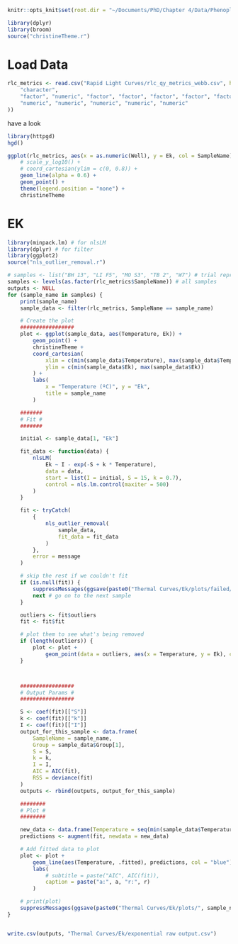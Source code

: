 ```r
knitr::opts_knit$set(root.dir = "~/Documents/PhD/Chapter 4/Data/Phenoplate data/R analysis")
```

```r
library(dplyr)
library(broom)
source("christineTheme.r")
```

# Load Data
```r
rlc_metrics <- read.csv("Rapid Light Curves/rlc_qy_metrics_webb.csv", header = TRUE, colClasses = c(
    "character",
    "factor", "numeric", "factor", "factor", "factor", "factor", "factor", "factor",
    "numeric", "numeric", "numeric", "numeric", "numeric"
))
```

have a look
```R
library(httpgd)
hgd()

ggplot(rlc_metrics, aes(x = as.numeric(Well), y = Ek, col = SampleName)) +
    # scale_y_log10() +
    # coord_cartesian(ylim = c(0, 0.8)) +
    geom_line(alpha = 0.6) +
    geom_point() +
    theme(legend.position = "none") +
    christineTheme
```

# EK
```r
library(minpack.lm) # for nlsLM
library(dplyr) # for filter
library(ggplot2)
source("nls_outlier_removal.r")

# samples <- list("BH 13", "LI F5", "MO S3", "TB 2", "W7") # trial representative samples
samples <- levels(as.factor(rlc_metrics$SampleName)) # all samples
outputs <- NULL
for (sample_name in samples) {
    print(sample_name)
    sample_data <- filter(rlc_metrics, SampleName == sample_name)

    # Create the plot
    #################
    plot <- ggplot(sample_data, aes(Temperature, Ek)) +
        geom_point() +
        christineTheme +
        coord_cartesian(
            xlim = c(min(sample_data$Temperature), max(sample_data$Temperature)),
            ylim = c(min(sample_data$Ek), max(sample_data$Ek))
        ) +
        labs(
            x = "Temperature (ºC)", y = "Ek",
            title = sample_name
        )

    #######
    # Fit #
    #######

    initial <- sample_data[1, "Ek"]

    fit_data <- function(data) {
        nlsLM(
            Ek ~ I - exp(-S + k * Temperature),
            data = data,
            start = list(I = initial, S = 15, k = 0.7),
            control = nls.lm.control(maxiter = 500)
        )
    }

    fit <- tryCatch(
        {
            nls_outlier_removal(
                sample_data,
                fit_data = fit_data
            )
        },
        error = message
    )

    # skip the rest if we couldn't fit
    if (is.null(fit)) {
        suppressMessages(ggsave(paste0("Thermal Curves/Ek/plots/failed/", sample_name, ".png"), plot))
        next # go on to the next sample
    }

    outliers <- fit$outliers
    fit <- fit$fit

    # plot them to see what's being removed
    if (length(outliers)) {
        plot <- plot +
            geom_point(data = outliers, aes(x = Temperature, y = Ek), colour = "red", pch = 1, size = 3)
    }



    #################
    # Output Params #
    #################

    S <- coef(fit)[["S"]]
    k <- coef(fit)[["k"]]
    I <- coef(fit)[["I"]]
    output_for_this_sample <- data.frame(
        SampleName = sample_name,
        Group = sample_data$Group[1],
        S = S,
        k = k,
        I = I,
        AIC = AIC(fit),
        RSS = deviance(fit)
    )
    outputs <- rbind(outputs, output_for_this_sample)

    ########
    # Plot #
    ########

    new_data <- data.frame(Temperature = seq(min(sample_data$Temperature) - 10, max(sample_data$Temperature) + 10, 0.2))
    predictions <- augment(fit, newdata = new_data)

    # Add fitted data to plot
    plot <- plot +
        geom_line(aes(Temperature, .fitted), predictions, col = "blue") +
        labs(
            # subtitle = paste("AIC", AIC(fit)),
            caption = paste("a:", a, "r:", r)
        )

    # print(plot)
    suppressMessages(ggsave(paste0("Thermal Curves/Ek/plots/", sample_name, "-exp.png"), plot))
}


write.csv(outputs, "Thermal Curves/Ek/exponential raw output.csv")
```

